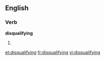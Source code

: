 ==English==

===Verb===
'''disqualifying'''

# {{third-person singular of|[[disqualify]]}}

[[et:disqualifying]]
[[fr:disqualifying]]
[[vi:disqualifying]]